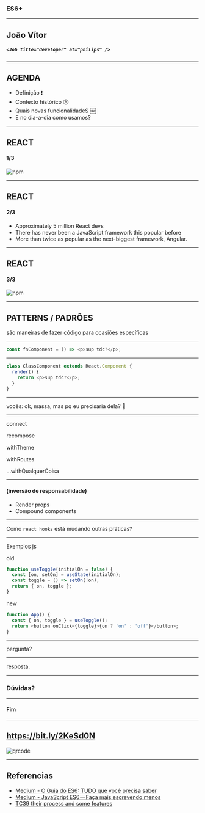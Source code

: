 
### ES6+

---

## João Vítor

##### `<Job title="developer" at="philips" />`

---

## AGENDA

- Definição ❗️
- Contexto histórico 🕒
- Quais novas funcionalidadeS 🆕
- E no dia-a-dia como usamos? 

---

## REACT

#### 1/3

![npm](https://i.ibb.co/hmNN8Fn/npm-react-survey.png)

---

## REACT

#### 2/3

- Approximately 5 million React devs
- There has never been a JavaScript framework this popular before
- More than twice as popular as the next-biggest framework, Angular.

---

## REACT

#### 3/3

![npm](https://i.ibb.co/bmqSmwF/Screen-Shot-2019-04-25-at-20-50-57.png)

---

## PATTERNS / PADRÕES

são maneiras de fazer código para ocasiões específicas

---


```javascript
const fnComponent = () => <p>sup tdc?</p>;
```

---


```javascript
class ClassComponent extends React.Component {
  render() {
    return <p>sup tdc?</p>;
  }
}
```

---

vocês: ok, massa, mas pq eu precisaria dela? 🤔

---

connect

recompose

withTheme

withRoutes

...withQualquerCoisa

---

#### (inversão de responsabilidade)

- Render props
- Compound components

---

Como `react hooks` está mudando outras práticas?

---

Exemplos js

old
```javascript
function useToggle(initialOn = false) {
  const [on, setOn] = useState(initialOn);
  const toggle = () => setOn(!on);
  return { on, toggle };
}
```

new

```javascript
function App() {
  const { on, toggle } = useToggle();
  return <button onClick={toggle}>{on ? 'on' : 'off'}</button>;
}
```

---

pergunta?

---

resposta.

---

### Dúvidas?

---

#### Fim

---

## https://bit.ly/2KeSd0N

![qrcode](https://raw.githubusercontent.com/jvvppereira/react-patterns-talk/master/assets/city.jpg)

---

## Referencias

- [Medium - O Guia do ES6: TUDO que você precisa saber](https://medium.com/@matheusml/o-guia-do-es6-tudo-que-voc%C3%AA-precisa-saber-8c287876325f)
- [Medium - JavaScript ES6 — Faça mais escrevendo menos](https://medium.com/devtranslate/javascript-es6-fa%C3%A7a-mais-escrevendo-menos-a2513ffb9dcd)
- [TC39 their process and some features](https://drive.google.com/file/d/1MdZxCXgrRRM42DiDI7DGkow7zgxE2ykc/view?usp=sharing)

